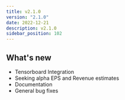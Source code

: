 ```yaml
---
title: v2.1.0
version: "2.1.0"
date: 2022-12-21
description: v2.1.0
sidebar_position: 102
---
```


## What's new

- Tensorboard Integration
- Seeking alpha EPS and Revenue estimates
- Documentation
- General bug fixes
